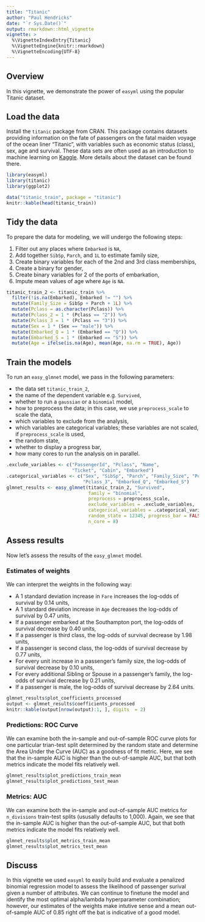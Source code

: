 ```yaml
---
title: "Titanic"
author: "Paul Hendricks"
date: "`r Sys.Date()`"
output: rmarkdown::html_vignette
vignette: >
  %\VignetteIndexEntry{Titanic}
  %\VignetteEngine{knitr::rmarkdown}
  %\VignetteEncoding{UTF-8}
---
```


## Overview

In this vignette, we demonstrate the power of `easyml` using the popular Titanic dataset. 

## Load the data

Install the `titanic` package from CRAN. This package contains datasets providing information on the fate of passengers on the fatal maiden voyage of the ocean liner "Titanic", with variables such as economic status (class), sex, age and survival. These data sets are often used as an introduction to machine learning on [Kaggle](https://www.kaggle.com/c/titanic). More details about the dataset can be found there.

```r
library(easyml)
library(titanic)
library(ggplot2)

data("titanic_train", package = "titanic")
knitr::kable(head(titanic_train))
```

## Tidy the data

To prepare the data for modeling, we will undergo the following steps:

1) Filter out any places where `Embarked` is `NA`, 
2) Add together `SibSp`, `Parch`, and `1L` to estimate family size,
3) Create binary variables for each of the 2nd and 3rd class memberships, 
4) Create a binary for gender, 
5) Create binary variables for 2 of the ports of embarkation, 
6) Impute mean values of age where `Age` is `NA`.

```r
titanic_train_2 <- titanic_train %>% 
  filter(!is.na(Embarked), Embarked != "") %>% 
  mutate(Family_Size = SibSp + Parch + 1L) %>% 
  mutate(Pclass = as.character(Pclass)) %>% 
  mutate(Pclass_2 = 1 * (Pclass == "2")) %>% 
  mutate(Pclass_3 = 1 * (Pclass == "3")) %>% 
  mutate(Sex = 1 * (Sex == "male")) %>% 
  mutate(Embarked_Q = 1 * (Embarked == "Q")) %>% 
  mutate(Embarked_S = 1 * (Embarked == "S")) %>% 
  mutate(Age = ifelse(is.na(Age), mean(Age, na.rm = TRUE), Age))
```

## Train the models

To run an `easy_glmnet` model, we pass in the following parameters:

* the data set `titanic_train_2`,
* the name of the dependent variable e.g. `Survived`,
* whether to run a `gaussian` or a `binomial` model, 
* how to preprocess the data; in this case, we use `preprocess_scale` to scale the data, 
* which variables to exclude from the analysis, 
* which variables are categorical variables; these variables are not scaled, if `preprocess_scale` is used, 
* the random state, 
* whether to display a progress bar, 
* how many cores to run the analysis on in parallel.

```r
.exclude_variables <- c("PassengerId", "Pclass", "Name", 
                        "Ticket", "Cabin", "Embarked")
.categorical_variables <- c("Sex", "SibSp", "Parch", "Family_Size", "Pclass_2", 
                            "Pclass_3", "Embarked_Q", "Embarked_S")
glmnet_results <- easy_glmnet(titanic_train_2, "Survived", 
                              family = "binomial", 
                              preprocess = preprocess_scale, 
                              exclude_variables = .exclude_variables, 
                              categorical_variables = .categorical_variables, 
                              random_state = 12345, progress_bar = FALSE, 
                              n_core = 8)
```

## Assess results

Now let's assess the results of the `easy_glmnet` model.

### Estimates of weights

We can interpret the weights in the following way:

* A 1 standard deviation increase in `Fare` increases the log-odds of survival by 0.14 units, 
* A 1 standard deviation increase in `Age` decreases the log-odds of survival by 0.47 units, 
* If a passenger embarked at the Southampton port, the log-odds of survival decrease by 0.40 units, 
* If a passenger is third class, the log-odds of survival decrease by 1.98 units, 
* If a passenger is second class, the log-odds of survival decrease by 0.77 units, 
* For every unit increase in a passenger's family size, the log-odds of survival decrease by 0.10 units, 
* For every additional Sibling or Spouse in a passenger's family, the log-odds of survival decrease by 0.21 units, 
* If a passenger is male, the log-odds of survival decrease by 2.64 units. 

```r
glmnet_results$plot_coefficients_processed
output <- glmnet_results$coefficients_processed
knitr::kable(output[nrow(output):1, ], digits  = 2)
```

### Predictions: ROC Curve

We can examine both the in-sample and out-of-sample ROC curve plots for one particular trian-test split determined by the random state and determine the Area Under the Curve (AUC) as a goodness of fit metric. Here, we see that the in-sample AUC is higher than the out-of-sample AUC, but that both metrics indicate the model fits relatively well.

```r
glmnet_results$plot_predictions_train_mean
glmnet_results$plot_predictions_test_mean
```

### Metrics: AUC

We can examine both the in-sample and out-of-sample AUC metrics for `n_divisions` train-test splits (ususally defaults to 1,000). Again, we see that the in-sample AUC is higher than the out-of-sample AUC, but that both metrics indicate the model fits relatively well.

```r
glmnet_results$plot_metrics_train_mean
glmnet_results$plot_metrics_test_mean
```

## Discuss

In this vignette we used `easyml` to easily build and evaluate a penalized binomial regression model to assess the likelihood of passenger surival given a number of attributes. We can continue to finetune the model and identify the most optimal alpha/lambda hyperparameter combination; however, our estimates of the weights make intutive sense and a mean out-of-sample AUC of 0.85 right off the bat is indicative of a good model. 
